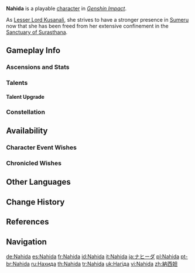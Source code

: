 {{CharacterTabs}}
{{About|the playable character|information on the current deity|Lesser Lord Kusanali|the [[Genius Invokation TCG]] Character Card|Nahida (Character Card)}}
{{Character Infobox
|image            = <gallery>
Nahida Card.png|Card
Character Nahida Full Wish.png|Wish
Character Nahida Game.png|In-Game
</gallery>

<!--Playable Character Information-->
|type             = Playable
|quality          = 5
|weapon           = Catalyst
|element          = Dendro

<!--Character Information-->
|name             = Nahida
|birthday         = October 27th
|constellation    = Sapientia Oromasdis
|region           = Sumeru
|affiliation      = Sumeru City
|affiliation2     = The Seven
|affiliation3     = Sumeru Akademiya
|group            = Gods
|dish             = Halvamazd
|namecard         = Nahida: Crescent
|obtain           =
* [[The Moongrass' Enlightenment|Event Wish &mdash; The Moongrass' Enlightenment]]
|obtainType       = Event-Exclusive
|event_name       = The Moongrass' Enlightenment
|releaseDate      = 2022-11-02

<!--Titles-->
|title            = Physic of Purity
|title2           = Lesser Lord Kusanali

|voiceEN          = [[imdb:nm5280239|Kimberley Anne Campbell]]<ref>YouTube: [https://youtu.be/zZEpU-DbzZU Sumeru Promotional Video] (Video Description)</ref>
|voiceCN          = {{w|zh:花玲|Hualing ({{zh|花玲}})}}<ref>Bilibili: [https://www.bilibili.com/video/BV1JN4y157MU {{zh|《原神》须弥CM短片}}] (Video Description)</ref>
|voiceJP          = {{w|Yukari Tamura|Tamura Yukari ({{ja|田村ゆかり}})}}<ref>Twitter: [https://twitter.com/Genshin_7/status/1557578063080087552 JP VA Announcement]</ref>
|voiceKR          = {{w|ko:박시윤_(성우)|Park Shi-Yoon ({{ko|박시윤}})}}<ref>YouTube: [https://youtu.be/DbC5bej0G5s {{ko|원신 &vert; 수메르 CM 영상}}] (Video Description)</ref>
}}
'''Nahida''' is a playable {{Dendro}} [[character]] in ''[[Genshin Impact]]''.

As [[Lesser Lord Kusanali]], she strives to have a stronger presence in [[Sumeru]] now that she has been freed from her extensive confinement in the [[Sanctuary of Surasthana]].

==Gameplay Info==
===Ascensions and Stats===
{{Character Ascensions and Stats}}

===Talents===
{{Talent Table}}

====Talent Upgrade====
{{Talent Upgrade}}

===Constellation===
{{Constellation Table}}

==Availability==
===Character Event Wishes===
{{Featured}}
===Chronicled Wishes===
{{Featured|chronicled=1}}

==Other Languages==
{{Other Languages
|default_hidden = 1
|en      = Nahida
|zhs     = 纳西妲
|zhs_rm  = Nàxīdá
|zht     = 納西妲
|zht_rm  = Nàxīdá
|ja      = ナヒーダ
|ja_rm   = Nahiida
|ko      = 나히다
|es      = Nahida
|fr      = Nahida
|ru      = Нахида
|th      = Nahida
|vi      = Nahida
|de      = Nahida
|id      = Nahida
|pt      = Nahida
|tr      = Nahida
|it      = Nahida
}}

==Change History==
{{Change History|3.2|introduced=3.0}}

==References==
{{Reflist}}

==Navigation==
{{Character Navbox}}

[[de:Nahida]]
[[es:Nahida]]
[[fr:Nahida]]
[[id:Nahida]]
[[it:Nahida]]
[[ja:ナヒーダ]]
[[pl:Nahida]]
[[pt-br:Nahida]]
[[ru:Нахида]]
[[th:Nahida]]
[[tr:Nahida]]
[[uk:Нагіда]]
[[vi:Nahida]]
[[zh:納西妲]]